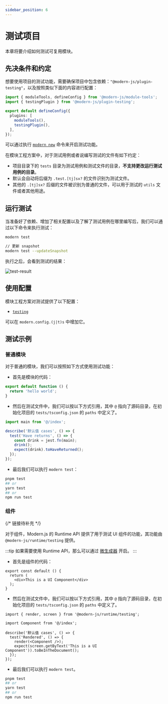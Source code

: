 ```yaml
---
sidebar_position: 6
---
```


# 测试项目

本章将要介绍如何测试可复用模块。

## 先决条件和约定

想要使用项目的测试功能，需要确保项目中包含依赖：`"@modern-js/plugin-testing"`，以及按照类似下面的内容进行配置：

```ts
import { moduleTools, defineConfig } from '@modern-js/module-tools';
import { testingPlugin } from '@modern-js/plugin-testing';

export default defineConfig({
  plugins: [
    moduleTools(),
    testingPlugin(),
  ],
});
```

可以通过执行 [`modern new`](/guide/basic/command-preview#modern-new) 命令来开启测试功能。

在模块工程方案中，对于测试用例或者说编写测试的文件有如下约定：

- 项目目录下的 `tests` 目录为测试用例和测试文件的目录，**不支持更改运行测试用例的目录**。
- 默认会自动将后缀为 `.test.[tj]sx?` 的文件识别为测试文件。
- 其他的 `.[tj]sx?` 后缀的文件被识别为普通的文件，可以用于测试的 `utils` 文件或者其他用途。

## 运行测试

当准备好了依赖、增加了相关配置以及了解了测试用例在哪里编写后，我们可以通过以下命令来执行测试：

```bash
modern test

// 更新 snapshot
modern test --updateSnapshot
```

执行之后，会看到测试的结果：

![test-result](https://lf3-static.bytednsdoc.com/obj/eden-cn/uhbfnupenuhf/test-result.png)

## 使用配置

模块工程方案对测试提供了以下配置：

- [`testing`](/api/config/testing)

可以在 `modern.config.(j|t)s` 中增加它。

## 测试示例

### 普通模块

对于普通的模块，我们可以按照如下方式使用测试功能：

- 首先是模块的代码：

```ts title="./src/index.ts"
export default function () {
  return 'hello world';
}
```

- 然后在测试文件中，我们可以按以下方式引用，其中 `@` 指向了源码目录，在初始化项目的 `tests/tsconfig.json` 的 `paths` 中定义了。

```ts title="./tests/index.test.ts"
import main from '@/index';

describe('默认值 cases', () => {
  test('Have returns', () => {
    const drink = jest.fn(main);
    drink();
    expect(drink).toHaveReturned();
  });
});
```

- 最后我们可以执行 `modern test`：

```bash
pnpm test
## or
yarn test
## or
npm run test
```

### 组件

{/* 链接待补充 */}

对于组件，Modern.js 的 Runtime API 提供了用于测试 UI 组件的功能，其功能由 `@modern-js/runtime/testing` 提供。

:::tip
如果需要使用 Runtime API，那么可以通过 [微生成器](/guide/basic/command-preview) 开启。
:::

- 首先是组件的代码：

```tsx title="./src/index.tsx"
export const default () {
  return (
    <div>This is a UI Component</div>
  );
}
```

- 然后在测试文件中，我们可以按以下方式引用，其中 `@` 指向了源码目录，在初始化项目的 `tests/tsconfig.json` 的 `paths` 中定义了。

```tsx title="./tests/index.test.tsx"
import { render, screen } from '@modern-js/runtime/testing';

import Component from '@/index';

describe('默认值 cases', () => {
  test('Rendered', () => {
    render(<Component />);
    expect(screen.getByText('This is a UI Component')).toBeInTheDocument();
  });
});
```

- 最后我们可以执行 `modern test`。

```bash
pnpm test
## or
yarn test
## or
npm run test
```
